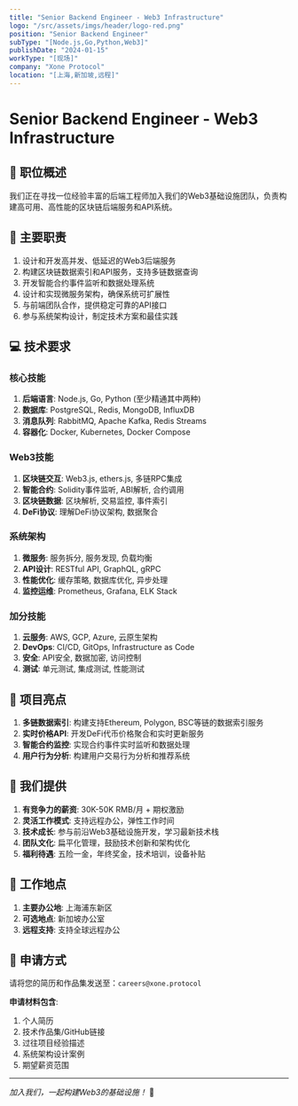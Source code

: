 ```yaml
---
title: "Senior Backend Engineer - Web3 Infrastructure"
logo: "/src/assets/imgs/header/logo-red.png"
position: "Senior Backend Engineer"
subType: "[Node.js,Go,Python,Web3]"
publishDate: "2024-01-15"
workType: "[现场]"
company: "Xone Protocol"
location: "[上海,新加坡,远程]"
---
```


# Senior Backend Engineer - Web3 Infrastructure

## 🚀 职位概述

我们正在寻找一位经验丰富的后端工程师加入我们的Web3基础设施团队，负责构建高可用、高性能的区块链后端服务和API系统。

## 🎯 主要职责

1. 设计和开发高并发、低延迟的Web3后端服务
2. 构建区块链数据索引和API服务，支持多链数据查询
3. 开发智能合约事件监听和数据处理系统
4. 设计和实现微服务架构，确保系统可扩展性
5. 与前端团队合作，提供稳定可靠的API接口
6. 参与系统架构设计，制定技术方案和最佳实践

## 💻 技术要求

### 核心技能
1. **后端语言**: Node.js, Go, Python (至少精通其中两种)
2. **数据库**: PostgreSQL, Redis, MongoDB, InfluxDB
3. **消息队列**: RabbitMQ, Apache Kafka, Redis Streams
4. **容器化**: Docker, Kubernetes, Docker Compose

### Web3技能
1. **区块链交互**: Web3.js, ethers.js, 多链RPC集成
2. **智能合约**: Solidity事件监听, ABI解析, 合约调用
3. **区块链数据**: 区块解析, 交易监控, 事件索引
4. **DeFi协议**: 理解DeFi协议架构, 数据聚合

### 系统架构
1. **微服务**: 服务拆分, 服务发现, 负载均衡
2. **API设计**: RESTful API, GraphQL, gRPC
3. **性能优化**: 缓存策略, 数据库优化, 异步处理
4. **监控运维**: Prometheus, Grafana, ELK Stack

### 加分技能
1. **云服务**: AWS, GCP, Azure, 云原生架构
2. **DevOps**: CI/CD, GitOps, Infrastructure as Code
3. **安全**: API安全, 数据加密, 访问控制
4. **测试**: 单元测试, 集成测试, 性能测试

## 🎨 项目亮点

1. **多链数据索引**: 构建支持Ethereum, Polygon, BSC等链的数据索引服务
2. **实时价格API**: 开发DeFi代币价格聚合和实时更新服务
3. **智能合约监控**: 实现合约事件实时监听和数据处理
4. **用户行为分析**: 构建用户交易行为分析和推荐系统

## 🌟 我们提供

1. **有竞争力的薪资**: 30K-50K RMB/月 + 期权激励
2. **灵活工作模式**: 支持远程办公，弹性工作时间
3. **技术成长**: 参与前沿Web3基础设施开发，学习最新技术栈
4. **团队文化**: 扁平化管理，鼓励技术创新和架构优化
5. **福利待遇**: 五险一金，年终奖金，技术培训，设备补贴

## 📍 工作地点

1. **主要办公地**: 上海浦东新区
2. **可选地点**: 新加坡办公室
3. **远程支持**: 支持全球远程办公

## 🔗 申请方式

请将您的简历和作品集发送至：`careers@xone.protocol`

**申请材料包含**:
1. 个人简历
2. 技术作品集/GitHub链接
3. 过往项目经验描述
4. 系统架构设计案例
5. 期望薪资范围

---

*加入我们，一起构建Web3的基础设施！* 🚀
